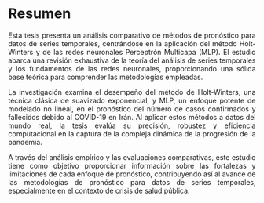 # Resumen {.unnumbered}

::: {style="text-align: justify"}
Esta tesis presenta un análisis comparativo de métodos de pronóstico para datos de series temporales, centrándose en la aplicación del método Holt-Winters y de las redes neuronales Perceptrón Multicapa (MLP). El estudio abarca una revisión exhaustiva de la teoría del análisis de series temporales y los fundamentos de las redes neuronales, proporcionando una sólida base teórica para comprender las metodologías empleadas.

La investigación examina el desempeño del método de Holt-Winters, una técnica clásica de suavizado exponencial, y MLP, un enfoque potente de modelado no lineal, en el pronóstico del número de casos confirmados y fallecidos debido al COVID-19 en Irán. Al aplicar estos métodos a datos del mundo real, la tesis evalúa su precisión, robustez y eficiencia computacional en la captura de la compleja dinámica de la progresión de la pandemia.

A través del análisis empírico y las evaluaciones comparativas, este estudio tiene como objetivo proporcionar información sobre las fortalezas y limitaciones de cada enfoque de pronóstico, contribuyendo así al avance de las metodologías de pronóstico para datos de series temporales, especialmente en el contexto de crisis de salud pública.
:::
